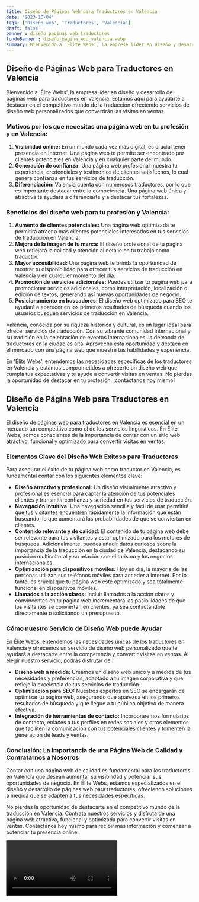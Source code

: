 ```yaml
---
title: Diseño de Páginas Web para Traductores en Valencia
date: '2023-10-04'
tags: ['Diseño web', 'Traductores', 'Valencia']
draft: false
banner : diseño_paginas_web_traductores
fondoBanner : diseño_pagina_web_valencia.webp
summary: Bienvenido a 'Élite Webs', la empresa líder en diseño y desarrollo de páginas web para traductores en Valencia. Estamos aquí para ayudarte a destacar en el competitivo mundo de la traducción ofreciendo servicios de diseño web personalizados que convertirán las visitas en ventas.
---
```


## Diseño de Páginas Web para Traductores en Valencia

Bienvenido a 'Élite Webs', la empresa líder en diseño y desarrollo de páginas web para traductores en Valencia. Estamos aquí para ayudarte a destacar en el competitivo mundo de la traducción ofreciendo servicios de diseño web personalizados que convertirán las visitas en ventas.

### Motivos por los que necesitas una página web en tu profesión y en Valencia:

1. **Visibilidad online:** En un mundo cada vez más digital, es crucial tener presencia en Internet. Una página web te permite ser encontrado por clientes potenciales en Valencia y en cualquier parte del mundo.
2. **Generación de confianza:** Una página web profesional muestra tu experiencia, credenciales y testimonios de clientes satisfechos, lo cual genera confianza en tus servicios de traducción.
3. **Diferenciación:** Valencia cuenta con numerosos traductores, por lo que es importante destacar entre la competencia. Una página web única y atractiva te ayudará a diferenciarte y a destacar tus fortalezas.

### Beneficios del diseño web para tu profesión y Valencia:

1. **Aumento de clientes potenciales:** Una página web optimizada te permitirá atraer a más clientes potenciales interesados en tus servicios de traducción en Valencia.
2. **Mejora de la imagen de tu marca:** El diseño profesional de tu página web reflejará la calidad y atención al detalle en tu trabajo como traductor.
3. **Mayor accesibilidad:** Una página web te brinda la oportunidad de mostrar tu disponibilidad para ofrecer tus servicios de traducción en Valencia y en cualquier momento del día.
4. **Promoción de servicios adicionales:** Puedes utilizar tu página web para promocionar servicios adicionales, como interpretación, localización o edición de textos, generando así nuevas oportunidades de negocio.
5. **Posicionamiento en buscadores:** El diseño web optimizado para SEO te ayudará a aparecer en los primeros resultados de búsqueda cuando los usuarios busquen servicios de traducción en Valencia.

Valencia, conocida por su riqueza histórica y cultural, es un lugar ideal para ofrecer servicios de traducción. Con su vibrante comunidad internacional y su tradición en la celebración de eventos internacionales, la demanda de traductores en la ciudad es alta. Aprovecha esta oportunidad y destaca en el mercado con una página web que muestre tus habilidades y experiencia.

En 'Élite Webs', entendemos las necesidades específicas de los traductores en Valencia y estamos comprometidos a ofrecerte un diseño web que cumpla tus expectativas y te ayude a convertir visitas en ventas. No pierdas la oportunidad de destacar en tu profesión, ¡contáctanos hoy mismo!

<GifSeo />

<Cta />

## **Diseño de Página Web para Traductores en Valencia**

El diseño de páginas web para traductores en Valencia es esencial en un mercado tan competitivo como el de los servicios lingüísticos. En Élite Webs, somos conscientes de la importancia de contar con un sitio web atractivo, funcional y optimizado para convertir visitas en ventas. 

### **Elementos Clave del Diseño Web Exitoso para Traductores**

Para asegurar el éxito de tu página web como traductor en Valencia, es fundamental contar con los siguientes elementos clave:

- **Diseño atractivo y profesional:** Un diseño visualmente atractivo y profesional es esencial para captar la atención de tus potenciales clientes y transmitir confianza y seriedad en tus servicios de traducción.
- **Navegación intuitiva:** Una navegación sencilla y fácil de usar permitirá que tus visitantes encuentren rápidamente la información que están buscando, lo que aumentará las probabilidades de que se conviertan en clientes.
- **Contenido relevante y de calidad:** El contenido de tu página web debe ser relevante para tus visitantes y estar optimizado para los motores de búsqueda. Adicionalmente, puedes añadir datos curiosos sobre la importancia de la traducción en la ciudad de Valencia, destacando su posición multicultural y su relación con el turismo y los negocios internacionales.
- **Optimización para dispositivos móviles:** Hoy en día, la mayoría de las personas utilizan sus teléfonos móviles para acceder a internet. Por lo tanto, es crucial que tu página web esté optimizada y sea totalmente funcional en dispositivos móviles.
- **Llamados a la acción claros:** Incluir llamados a la acción claros y convincentes en tu página web incrementará las posibilidades de que los visitantes se conviertan en clientes, ya sea contactándote directamente o solicitando un presupuesto.

### **Cómo nuestro Servicio de Diseño Web puede Ayudar**

En Élite Webs, entendemos las necesidades únicas de los traductores en Valencia y ofrecemos un servicio de diseño web personalizado que te ayudará a destacarte entre la competencia y convertir visitas en ventas. Al elegir nuestro servicio, podrás disfrutar de:

- **Diseño web a medida:** Creamos un diseño web único y a medida de tus necesidades y preferencias, adaptado a tu imagen corporativa y que refleje la excelencia de tus servicios de traducción.
- **Optimización para SEO:** Nuestros expertos en SEO se encargarán de optimizar tu página web, asegurando que aparezca en los primeros resultados de búsqueda y que llegue a tu público objetivo de manera efectiva.
- **Integración de herramientas de contacto:** Incorporaremos formularios de contacto, enlaces a tus perfiles en redes sociales y otros elementos que faciliten la comunicación con tus potenciales clientes y fomenten la generación de leads y ventas.

### **Conclusión: La Importancia de una Página Web de Calidad y Contratarnos a Nosotros**

Contar con una página web de calidad es fundamental para los traductores en Valencia que desean aumentar su visibilidad y potenciar sus oportunidades de negocio. En Élite Webs, estamos especializados en el diseño y desarrollo de páginas web para traductores, ofreciendo soluciones a medida que se adapten a tus necesidades específicas.

No pierdas la oportunidad de destacarte en el competitivo mundo de la traducción en Valencia. Contrata nuestros servicios y disfruta de una página web atractiva, funcional y optimizada para convertir visitas en ventas. Contáctanos hoy mismo para recibir más información y comenzar a potenciar tu presencia online.

<Video />

<CtaBot job='Traductores' city='Valencia'/>

<Gmaps query='Valencia+españa+maps' />